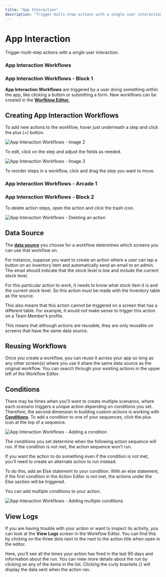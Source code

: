```yaml
---
title: "App Interaction"
description: "Trigger multi-step actions with a single user interaction."
---
```


# App Interaction

Trigger multi-step actions with a single user interaction.

### App Interaction Workflows

### App Interaction Workflows - Block 1

**App Interaction Workflows** are triggered by a user doing something within the app, like clicking a button or submitting a form. New workflows can be created in the [**Worfklow Editor.**](/getting-started/introduction-to-workflows#the-workflow-editor)

## Creating App Interaction Workflows

To add new actions to the workflow, hover just underneath a step and click the plus (+) button.



![App Interaction Workflows - Image 2](https://images.ctfassets.net/yreygbm72t08/7IZZKQmSSJKXpjYywshBpg/34cbd12340cab9317617468df710bb5d/CleanShot_2024-11-18_at_2_.58.32_2x.png)



To edit, click on the step and adjust the fields as needed.



![App Interaction Workflows - Image 3](https://images.ctfassets.net/yreygbm72t08/4vmUmY1Dcw0vX9zPjtZZqx/858dc140711ccef18810b578b498d420/CleanShot_2024-11-18_at_3_.27.19_2x.png)



To reorder steps in a workflow, click and drag the step you want to move.

### App Interaction Workflows - Arcade 1

### App Interaction Workflows - Block 2

To delete action steps, open the action and click the trash icon.



![App Interaction Workflows - Deleting an action](https://images.ctfassets.net/yreygbm72t08/ba0PTGg00MBzGxy32JjDa/c1d053f67fb16b18c865e3d675a77615/CleanShot_2024-11-18_at_3_.30.00_2x.png)



## **Data Source**

The [**data source**](/essentials/data-sources) you choose for a workflow determines which screens you can use that workflow on.

For instance, suppose you want to create an action where a user can tap a button on an inventory item and automatically send an email to an admin. The email should indicate that the stock level is low and include the current stock level.

For this particular action to work, it needs to know what stock item it is and the current stock level. So this action must be made with the Inventory table as the source.

This also means that this action cannot be triggered on a screen that has a different table. For example, it would not make sense to trigger this action on a Team Member’s profile.

This means that although actions are reusable, they are only reusable on screens that have the same data source.

## **Reusing Workflows**

Once you create a workflow, you can reuse it across your app so long as any other screen(s) where you use it share the same data source as the original workflow. You can search through your existing actions in the upper left of the Workflow Editor.

## **Conditions**

There may be times when you'll want to create multiple scenarios, where each scenario triggers a unique action depending on conditions you set. Therefore, the second dimension in building custom actions is working with [**Conditions**](https://www.glideapps.com/docs/getting-started/use-cases/conditions-filtering-and-visibility). To add a condition to one of your sequences, click the plus icon at the top of a sequence.



![App Interaction Workflows - Adding a condition](https://images.ctfassets.net/yreygbm72t08/43OrZwdDIMGtlFIk8mEwpl/6210363e84a545a994aee1a302aaff53/CleanShot_2024-11-18_at_3_.30.56_2x.png)



The conditions you set determine when the following action sequence will run. If the condition is not met, the action sequence won't run.

If you want the action to do something even if the condition is not met, you'll need to create an alternate action to run instead.

To do this, add an Else statement to your condition. With an else statement, if the first condition in the Action Editor is not met, the actions under the Else section will be triggered.

You can add multiple conditions to your action.



![App Interaction Workflows - Adding multiple conditions](https://images.ctfassets.net/yreygbm72t08/79ytR1DKgYOygytiDyqTjI/ec6bcfe8beebb2e8d86d8e7b617dd677/CleanShot_2024-11-18_at_3_.31.54_2x.png)



## **View Logs**

If you are having trouble with your action or want to inspect its activity, you can look at the **View Logs** screen in the Workflow Editor. You can find this by clicking on the three dots next to the next to the action title when open in the editor.

Here, you’ll see all the times your action has fired in the last 90 days and information about the run. You can view more details about the run by clicking on any of the items in the list. Clicking the curly brackets {} will display the data sent when the action ran.

